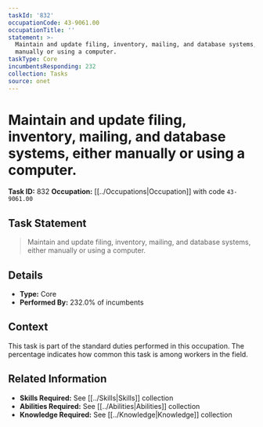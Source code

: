 ```yaml
---
taskId: '832'
occupationCode: 43-9061.00
occupationTitle: ''
statement: >-
  Maintain and update filing, inventory, mailing, and database systems, either
  manually or using a computer.
taskType: Core
incumbentsResponding: 232
collection: Tasks
source: onet
---
```

# Maintain and update filing, inventory, mailing, and database systems, either manually or using a computer.

**Task ID:** 832
**Occupation:** [[../Occupations|Occupation]] with code `43-9061.00`

## Task Statement

> Maintain and update filing, inventory, mailing, and database systems, either manually or using a computer.

## Details

- **Type:** Core
- **Performed By:** 232.0% of incumbents

## Context

This task is part of the standard duties performed in this occupation. The percentage indicates how common this task is among workers in the field.

## Related Information

- **Skills Required:** See [[../Skills|Skills]] collection
- **Abilities Required:** See [[../Abilities|Abilities]] collection
- **Knowledge Required:** See [[../Knowledge|Knowledge]] collection
